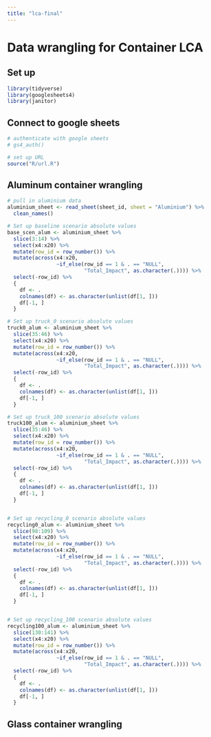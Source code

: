 ```yaml
---
title: "lca-final"
---
```

# Data wrangling for Container LCA

## Set up
```r
library(tidyverse)
library(googlesheets4)
library(janitor)
```

## Connect to google sheets
```r
# authenticate with google sheets
# gs4_auth()

# set up URL
source("R/url.R")
```

## Aluminum container wrangling

```r
# pull in aluminium data 
aluminium_sheet <- read_sheet(sheet_id, sheet = "Aluminium") %>% 
  clean_names()

# Set up baseline scenario absolute values
base_scen_alum <- aluminium_sheet %>% 
  slice(3:14) %>%
  select(x4:x20) %>%
  mutate(row_id = row_number()) %>%
  mutate(across(x4:x20, 
                ~if_else(row_id == 1 & . == "NULL", 
                         "Total_Impact", as.character(.)))) %>%
  select(-row_id) %>%   
  {
    df <- .
    colnames(df) <- as.character(unlist(df[1, ]))
    df[-1, ]
  }

# Set up truck_0 scenario absolute values
truck0_alum <- aluminium_sheet %>% 
  slice(35:46) %>%
  select(x4:x20) %>%
  mutate(row_id = row_number()) %>%
  mutate(across(x4:x20, 
                ~if_else(row_id == 1 & . == "NULL", 
                         "Total_Impact", as.character(.)))) %>%
  select(-row_id) %>%   
  {
    df <- .
    colnames(df) <- as.character(unlist(df[1, ]))
    df[-1, ]
  }

# Set up truck_100 scenario absolute values
truck100_alum <- aluminium_sheet %>% 
  slice(35:46) %>%
  select(x4:x20) %>%
  mutate(row_id = row_number()) %>%
  mutate(across(x4:x20, 
                ~if_else(row_id == 1 & . == "NULL", 
                         "Total_Impact", as.character(.)))) %>%
  select(-row_id) %>%   
  {
    df <- .
    colnames(df) <- as.character(unlist(df[1, ]))
    df[-1, ]
  }


# Set up recycling_0 scenario absolute values
recycling0_alum <- aluminium_sheet %>% 
  slice(98:109) %>%
  select(x4:x20) %>%
  mutate(row_id = row_number()) %>%
  mutate(across(x4:x20, 
                ~if_else(row_id == 1 & . == "NULL", 
                         "Total_Impact", as.character(.)))) %>%
  select(-row_id) %>%   
  {
    df <- .
    colnames(df) <- as.character(unlist(df[1, ]))
    df[-1, ]
  }


# Set up recycling_100 scenario absolute values
recycling100_alum <- aluminium_sheet %>% 
  slice(130:141) %>%
  select(x4:x20) %>%
  mutate(row_id = row_number()) %>%
  mutate(across(x4:x20, 
                ~if_else(row_id == 1 & . == "NULL", 
                         "Total_Impact", as.character(.)))) %>%
  select(-row_id) %>%   
  {
    df <- .
    colnames(df) <- as.character(unlist(df[1, ]))
    df[-1, ]
  }

```


## Glass container wrangling

```r

```







